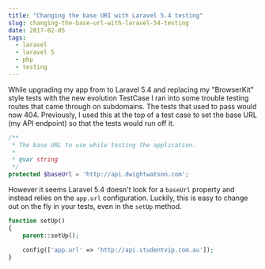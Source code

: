 ```yaml
---
title: "Changing the base URI with Laravel 5.4 testing"
slug: changing-the-base-url-with-laravel-54-testing
date: 2017-02-05
tags:
  - laravel
  - laravel 5
  - php
  - testing
---
```


While upgrading my app from to Laravel 5.4 and replacing my "BrowserKit" style tests with the new evolution TestCase I ran into some trouble testing routes that came through on subdomains. The tests that used to pass would now 404. Previously, I used this at the top of a test case to set the base URL (my API endpoint) so that the tests would run off it.

```php
/**
 * The base URL to use while testing the application.
 *
 * @var string
 */
protected $baseUrl = 'http://api.dwightwatson.com';
```

However it seems Laravel 5.4 doesn't look for a `baseUrl` property and instead relies on the `app.url` configuration. Luckily, this is easy to change out on the fly in your tests, even in the `setUp` method.

```php
function setUp()
{
    parent::setUp();

    config(['app.url' => 'http://api.studentvip.com.au']);
}
```
